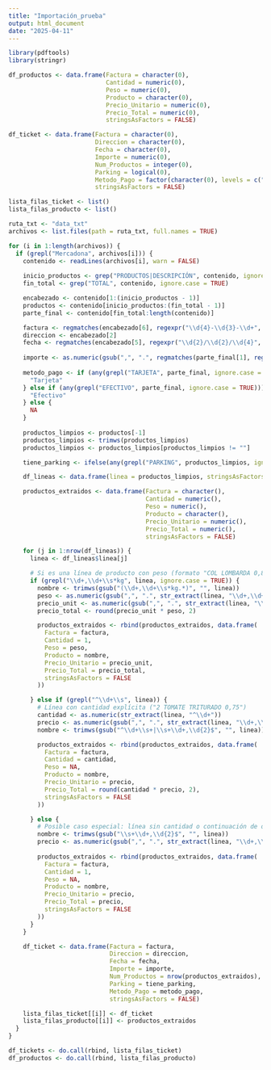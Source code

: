 ```yaml
---
title: "Importación_prueba"
output: html_document
date: "2025-04-11"
---
```


```r
library(pdftools)
library(stringr)

df_productos <- data.frame(Factura = character(0), 
                           Cantidad = numeric(0), 
                           Peso = numeric(0),
                           Producto = character(0), 
                           Precio_Unitario = numeric(0),
                           Precio_Total = numeric(0),
                           stringsAsFactors = FALSE)

df_ticket <- data.frame(Factura = character(0), 
                        Direccion = character(0), 
                        Fecha = character(0), 
                        Importe = numeric(0), 
                        Num_Productos = integer(0), 
                        Parking = logical(0), 
                        Metodo_Pago = factor(character(0), levels = c("Efectivo", "Tarjeta")), 
                        stringsAsFactors = FALSE)

lista_filas_ticket <- list()
lista_filas_producto <- list()

ruta_txt <- "data_txt"
archivos <- list.files(path = ruta_txt, full.names = TRUE)

for (i in 1:length(archivos)) {
  if (grepl("Mercadona", archivos[i])) {
    contenido <- readLines(archivos[i], warn = FALSE)
    
    inicio_productos <- grep("PRODUCTOS|DESCRIPCIÓN", contenido, ignore.case = TRUE)
    fin_total <- grep("TOTAL", contenido, ignore.case = TRUE)

    encabezado <- contenido[1:(inicio_productos - 1)]
    productos <- contenido[inicio_productos:(fin_total - 1)]
    parte_final <- contenido[fin_total:length(contenido)]

    factura <- regmatches(encabezado[6], regexpr("\\d{4}-\\d{3}-\\d+", encabezado[6]))
    direccion <- encabezado[2]
    fecha <- regmatches(encabezado[5], regexpr("\\d{2}/\\d{2}/\\d{4}", encabezado[5]))
    
    importe <- as.numeric(gsub(",", ".", regmatches(parte_final[1], regexpr("\\d+,\\d{2}", parte_final[1]))))
    
    metodo_pago <- if (any(grepl("TARJETA", parte_final, ignore.case = TRUE))) {
      "Tarjeta"
    } else if (any(grepl("EFECTIVO", parte_final, ignore.case = TRUE))) {
      "Efectivo"
    } else {
      NA
    }
    
    productos_limpios <- productos[-1]
    productos_limpios <- trimws(productos_limpios)
    productos_limpios <- productos_limpios[productos_limpios != ""]

    tiene_parking <- ifelse(any(grepl("PARKING", productos_limpios, ignore.case = TRUE)), TRUE, FALSE)

    df_lineas <- data.frame(linea = productos_limpios, stringsAsFactors = FALSE)

    productos_extraidos <- data.frame(Factura = character(), 
                                      Cantidad = numeric(), 
                                      Peso = numeric(),
                                      Producto = character(), 
                                      Precio_Unitario = numeric(),
                                      Precio_Total = numeric(), 
                                      stringsAsFactors = FALSE)

    for (j in 1:nrow(df_lineas)) {
      linea <- df_lineas$linea[j]

      # Si es una línea de producto con peso (formato "COL LOMBARDA 0,840 kg    1,85 €/kg")
      if (grepl("\\d+,\\d+\\s*kg", linea, ignore.case = TRUE)) {
        nombre <- trimws(gsub("(\\d+,\\d+\\s*kg.*)", "", linea))
        peso <- as.numeric(gsub(",", ".", str_extract(linea, "\\d+,\\d+\\s*kg")))
        precio_unit <- as.numeric(gsub(",", ".", str_extract(linea, "\\d+,\\d+\\s*€/kg")))
        precio_total <- round(precio_unit * peso, 2)

        productos_extraidos <- rbind(productos_extraidos, data.frame(
          Factura = factura,
          Cantidad = 1,
          Peso = peso,
          Producto = nombre,
          Precio_Unitario = precio_unit,
          Precio_Total = precio_total,
          stringsAsFactors = FALSE
        ))

      } else if (grepl("^\\d+\\s", linea)) {
        # Línea con cantidad explícita ("2 TOMATE TRITURADO 0,75")
        cantidad <- as.numeric(str_extract(linea, "^\\d+"))
        precio <- as.numeric(gsub(",", ".", str_extract(linea, "\\d+,\\d{2}$")))
        nombre <- trimws(gsub("^\\d+\\s+|\\s+\\d+,\\d{2}$", "", linea))

        productos_extraidos <- rbind(productos_extraidos, data.frame(
          Factura = factura,
          Cantidad = cantidad,
          Peso = NA,
          Producto = nombre,
          Precio_Unitario = precio,
          Precio_Total = round(cantidad * precio, 2),
          stringsAsFactors = FALSE
        ))

      } else {
        # Posible caso especial: línea sin cantidad o continuación de otro producto
        nombre <- trimws(gsub("\\s+\\d+,\\d{2}$", "", linea))
        precio <- as.numeric(gsub(",", ".", str_extract(linea, "\\d+,\\d{2}$")))
        
        productos_extraidos <- rbind(productos_extraidos, data.frame(
          Factura = factura,
          Cantidad = 1,
          Peso = NA,
          Producto = nombre,
          Precio_Unitario = precio,
          Precio_Total = precio,
          stringsAsFactors = FALSE
        ))
      }
    }

    df_ticket <- data.frame(Factura = factura,
                            Direccion = direccion,
                            Fecha = fecha,
                            Importe = importe,
                            Num_Productos = nrow(productos_extraidos),
                            Parking = tiene_parking,
                            Metodo_Pago = metodo_pago,
                            stringsAsFactors = FALSE)

    lista_filas_ticket[[i]] <- df_ticket
    lista_filas_producto[[i]] <- productos_extraidos
  }
}

df_tickets <- do.call(rbind, lista_filas_ticket)
df_productos <- do.call(rbind, lista_filas_producto)

```
